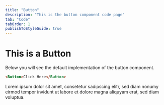 ```yaml
---
title: "Button"
description: "This is the button component code page"
tab: "Code"
tabOrder: 1
publishToStyleGuide: true
---
```


# This is a Button

Below you will see the default implementation of the button component.

<StorybookComponent id="button--example" height="75px" />

```html
<Button>Click Here</Button>
```

Lorem ipsum dolor sit amet, consetetur sadipscing elitr, sed diam nonumy eirmod tempor invidunt ut labore et dolore magna aliquyam erat, sed diam voluptua.
